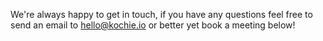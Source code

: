 We're always happy to get in touch, if you have any questions feel free to send an email to [hello@kochie.io](mailto:hello@kochie.io) or better yet book a meeting below!
